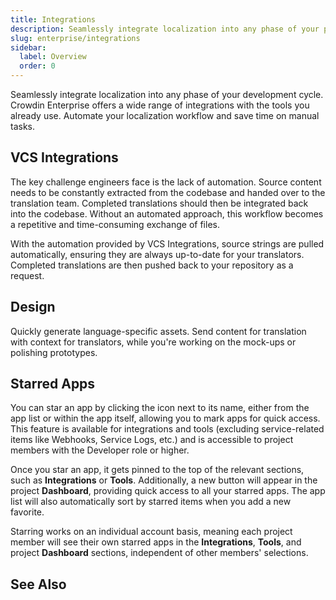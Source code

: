 ```yaml
---
title: Integrations
description: Seamlessly integrate localization into any phase of your product
slug: enterprise/integrations
sidebar:
  label: Overview
  order: 0
---
```



Seamlessly integrate localization into any phase of your development cycle. Crowdin Enterprise offers a wide range of integrations with the tools you already use. Automate your localization workflow and save time on manual tasks.

<LinkCard
  title="Crowdin Store"
  description="Explore 600+ integrations to streamline your localization process."
  href="https://store.crowdin.com/"
  target="_blank"
/>

## VCS Integrations

The key challenge engineers face is the lack of automation. Source content needs to be constantly extracted from the codebase and handed over to the translation team. Completed translations should then be integrated back into the codebase. Without an automated approach, this workflow becomes a repetitive and time-consuming exchange of files.

With the automation provided by VCS Integrations, source strings are pulled automatically, ensuring they are always up-to-date for your translators. Completed translations are then pushed back to your repository as a request.

<CardGrid>
  <LinkCard
    title="GitHub"
    href="/enterprise/github-integration/"
  />
  <LinkCard
    title="GitLab"
    href="/enterprise/gitlab-integration/"
  />
  <LinkCard
    title="Bitbucket"
    href="/enterprise/bitbucket-integration/"
  />
  <LinkCard
    title="Azure Repos"
    href="/enterprise/azure-repos-integration/"
  />
</CardGrid>

## Design

Quickly generate language-specific assets. Send content for translation with context for translators, while you're working on the mock-ups or polishing prototypes.

<CardGrid>
  <LinkCard
    title="Figma"
    href="/enterprise/figma-plugin/"
  />
  <LinkCard
    title="Sketch"
    href="/enterprise/sketch-plugin/"
  />
  <LinkCard
    title="Adobe XD"
    href="/enterprise/adobe-xd-plugin/"
  />
  <LinkCard
    title="More"
    href="https://store.crowdin.com/categories/design"
    target="_blank"
  />
</CardGrid>

## Starred Apps

You can star an app by clicking the <Icon name="mdi:star-outline" class="inline-icon" /> icon next to its name, either from the app list or within the app itself, allowing you to mark apps for quick access. This feature is available for integrations and tools (excluding service-related items like Webhooks, Service Logs, etc.) and is accessible to project members with the Developer role or higher.

Once you star an app, it gets pinned to the top of the relevant sections, such as **Integrations** or **Tools**. Additionally, a new button will appear in the project **Dashboard**, providing quick access to all your starred apps. The app list will also automatically sort by starred items when you add a new favorite.

Starring works on an individual account basis, meaning each project member will see their own starred apps in the **Integrations**, **Tools**, and project **Dashboard** sections, independent of other members' selections.

## See Also

<CardGrid>
  <LinkCard
    title="Content Delivery"
    href="/enterprise/content-delivery/"
  />
  <LinkCard
    title="Jira"
    href="/enterprise/jira-integration/"
  />
  <LinkCard
    title="Google Play"
    href="/enterprise/google-play-integration/"
  />
  <LinkCard
    title="Slack"
    href="/enterprise/account-notifications/#slack-integration"
  />
</CardGrid>
